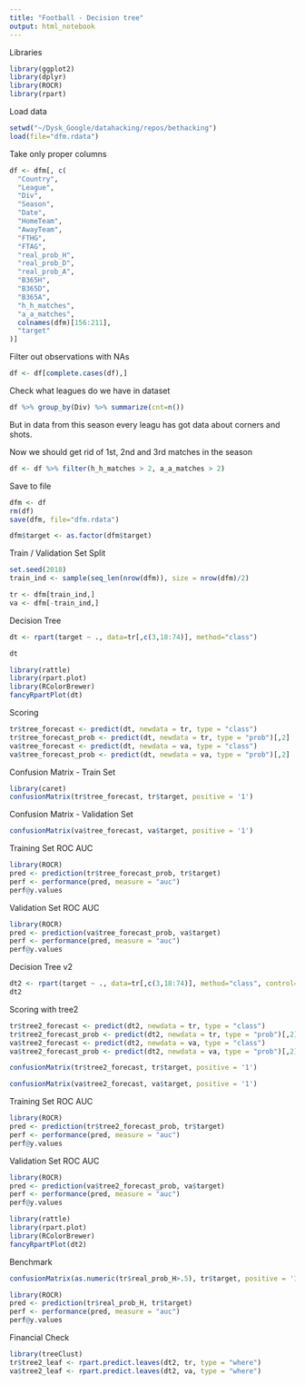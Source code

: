 ```yaml
---
title: "Football - Decision tree"
output: html_notebook
---
```


Libraries
```r
library(ggplot2)
library(dplyr)
library(ROCR)
library(rpart)
```

Load data
```r
setwd("~/Dysk_Google/datahacking/repos/bethacking")
load(file="dfm.rdata")
```


Take only proper columns
```r
df <- dfm[, c(
  "Country", 
  "League", 
  "Div", 
  "Season", 
  "Date", 
  "HomeTeam",
  "AwayTeam",
  "FTHG", 
  "FTAG", 
  "real_prob_H",
  "real_prob_D",
  "real_prob_A",
  "B365H",
  "B365D",
  "B365A",
  "h_h_matches",
  "a_a_matches",
  colnames(dfm)[156:211],
  "target"
)]
```


Filter out observations with NAs
```r
df <- df[complete.cases(df),]
```


Check what leagues do we have in dataset
```r
df %>% group_by(Div) %>% summarize(cnt=n())
```
But in data from this season every leagu has got data about corners and shots. 



Now we should get rid of 1st, 2nd and 3rd matches in the season
```r
df <- df %>% filter(h_h_matches > 2, a_a_matches > 2)
```

Save to file
```r
dfm <- df
rm(df)
save(dfm, file="dfm.rdata")
```


```r
dfm$target <- as.factor(dfm$target)
```


Train / Validation Set Split
```r
set.seed(2018)
train_ind <- sample(seq_len(nrow(dfm)), size = nrow(dfm)/2)

tr <- dfm[train_ind,]
va <- dfm[-train_ind,]

```



Decision Tree
```r
dt <- rpart(target ~ ., data=tr[,c(3,18:74)], method="class")
```

```r
dt
```

```r
library(rattle)
library(rpart.plot)
library(RColorBrewer)
fancyRpartPlot(dt)
```

Scoring
```r
tr$tree_forecast <- predict(dt, newdata = tr, type = "class")
tr$tree_forecast_prob <- predict(dt, newdata = tr, type = "prob")[,2]
va$tree_forecast <- predict(dt, newdata = va, type = "class")
va$tree_forecast_prob <- predict(dt, newdata = va, type = "prob")[,2]
```



Confusion Matrix - Train Set
```r
library(caret)
confusionMatrix(tr$tree_forecast, tr$target, positive = '1')
```


Confusion Matrix - Validation Set
```r
confusionMatrix(va$tree_forecast, va$target, positive = '1')

```

Training Set ROC AUC
```r
library(ROCR)
pred <- prediction(tr$tree_forecast_prob, tr$target)
perf <- performance(pred, measure = "auc")
perf@y.values
```

Validation Set ROC AUC
```r
library(ROCR)
pred <- prediction(va$tree_forecast_prob, va$target)
perf <- performance(pred, measure = "auc")
perf@y.values
```



Decision Tree v2
```r
dt2 <- rpart(target ~ ., data=tr[,c(3,18:74)], method="class", control=rpart.control(cp=0.003))
dt2
```

Scoring with tree2
```r
tr$tree2_forecast <- predict(dt2, newdata = tr, type = "class")
tr$tree2_forecast_prob <- predict(dt2, newdata = tr, type = "prob")[,2]
va$tree2_forecast <- predict(dt2, newdata = va, type = "class")
va$tree2_forecast_prob <- predict(dt2, newdata = va, type = "prob")[,2]
```



```r
confusionMatrix(tr$tree2_forecast, tr$target, positive = '1')
```

```r
confusionMatrix(va$tree2_forecast, va$target, positive = '1')
```

Training Set ROC AUC
```r
library(ROCR)
pred <- prediction(tr$tree2_forecast_prob, tr$target)
perf <- performance(pred, measure = "auc")
perf@y.values
```

Validation Set ROC AUC
```r
library(ROCR)
pred <- prediction(va$tree2_forecast_prob, va$target)
perf <- performance(pred, measure = "auc")
perf@y.values
```


```r
library(rattle)
library(rpart.plot)
library(RColorBrewer)
fancyRpartPlot(dt2)
```

Benchmark
```r
confusionMatrix(as.numeric(tr$real_prob_H>.5), tr$target, positive = '1')
```



```r
library(ROCR)
pred <- prediction(tr$real_prob_H, tr$target)
perf <- performance(pred, measure = "auc")
perf@y.values
```




Financial Check 
```r
library(treeClust)
tr$tree2_leaf <- rpart.predict.leaves(dt2, tr, type = "where")
va$tree2_leaf <- rpart.predict.leaves(dt2, va, type = "where")
```

